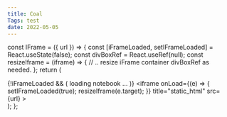 ```yaml
---
title: Coal
Tags: test
date: 2022-05-05
---
```



const IFrame = ({ url }) => {
  const [iFrameLoaded, setIFrameLoaded] = React.useState(false);
  const divBoxRef = React.useRef(null);
  const resizeIframe = (iframe) => {
    // .. resize iFrame container divBoxRef as needed.
  };
  return (
    <div ref={divBoxRef} className=" relative text-gray-600">
      {!iFrameLoaded && (
        <span className="inline-block">loading notebook ...</span>
      )}
      <iframe
        onLoad={(e) => {
          setIFrameLoaded(true);
          resizeIframe(e.target);
        }}
        title="static_html"
        src={url}
      ></iframe>
    </div>
  );
};